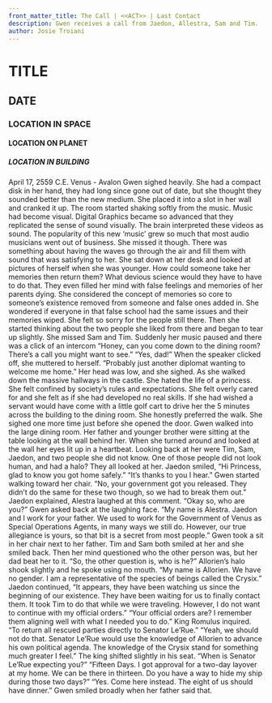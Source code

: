 ```yaml
---
front_matter_title: The Call | <<ACT>> | Last Contact
description: Gwen receives a call from Jaedon, Allestra, Sam and Tim.
author: Josie Troiani
---
```

# TITLE

## DATE

### LOCATION IN SPACE

#### LOCATION ON PLANET

##### LOCATION IN BUILDING

April 17, 2559 C.E.
Venus - Avalon
Gwen sighed heavily. She had a compact disk in her hand, they had long since gone out of date, but she thought they sounded better than the new medium. She placed it into a slot in her wall and cranked it up. The room started shaking softly from the music.
Music had become visual. Digital Graphics became so advanced that they replicated the sense of sound visually. The brain interpreted these videos as sound. The popularity of this new ‘music’ grew so much that most audio musicians went out of business. She missed it though. There was something about having the waves go through the air and fill them with sound that was satisfying to her.
She sat down at her desk and looked at pictures of herself when she was younger. How could someone take her memories then return them? What devious science would they have to have to do that. They even filled her mind with false feelings and memories of her parents dying.
She considered the concept of memories so core to someone’s existence removed from someone and false ones added in. She wondered if everyone in that false school had the same issues and their memories wiped. She felt so sorry for the people still there. Then she started thinking about the two people she liked from there and began to tear up slightly. She missed Sam and Tim.
Suddenly her music paused and there was a click of an intercom “Honey, can you come down to the dining room? There’s a call you might want to see.”
“Yes, dad!” When the speaker clicked off, she muttered to herself. “Probably just another diplomat wanting to welcome me home.”
Her head was low, and she sighed. As she walked down the massive hallways in the castle. She hated the life of a princess. She felt confined by society’s rules and expectations. She felt overly cared for and she felt as if she had developed no real skills. If she had wished a servant would have come with a little golf cart to drive her the 5 minutes across the building to the dining room. She honestly preferred the walk. She sighed one more time just before she opened the door.
Gwen walked into the large dining room. Her father and younger brother were sitting at the table looking at the wall behind her. When she turned around and looked at the wall her eyes lit up in a heartbeat. Looking back at her were Tim, Sam, Jaedon, and two people she did not know. One of those people did not look human, and had a halo?
They all looked at her. Jaedon smiled, “Hi Princess, glad to know you got home safely.”
“It’s thanks to you I hear.” Gwen started walking toward her chair.
“No, your government got you released. They didn’t do the same for these two though, so we had to break them out.” Jaedon explained, Alestra laughed at this comment.
“Okay so, who are you?” Gwen asked back at the laughing face.
“My name is Alestra. Jaedon and I work for your father. We used to work for the Government of Venus as Special Operations Agents, in many ways we still do. However, our true allegiance is yours, so that bit is a secret from most people.”
Gwen took a sit in her chair next to her father. Tim and Sam both smiled at her and she smiled back. Then her mind questioned who the other person was, but her dad beat her to it. “So, the other question is, who is he?”
Allorien’s halo shook slightly and he spoke using no mouth. “My name is Allorien. We have no gender. I am a representative of the species of beings called the Crysix.”
Jaedon continued, “It appears, they have been watching us since the beginning of our existence. They have been waiting for us to finally contact them. It took Tim to do that while we were traveling. However, I do not want to continue with my official orders.”
“Your official orders are? I remember them aligning well with what I needed you to do.” King Romulus inquired.
“To return all rescued parties directly to Senator Le’Rue.”
“Yeah, we should not do that. Senator Le’Rue would use the knowledge of Allorien to advance his own political agenda. The knowledge of the Crysix stand for something much greater I feel.” The king shifted slightly in his seat. “When is Senator Le’Rue expecting you?”
“Fifteen Days. I got approval for a two-day layover at my home. We can be there in thirteen. Do you have a way to hide my ship during those two days?”
“Yes. Come here instead. The eight of us should have dinner.” Gwen smiled broadly when her father said that.
